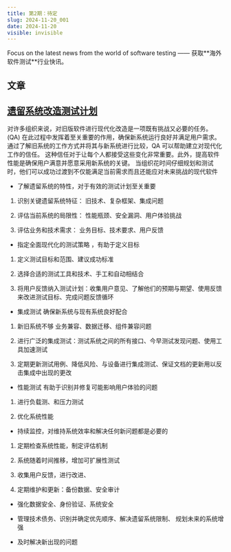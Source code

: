 ```yaml
---
title: 第2期：待定
slug: 2024-11-20_001
date: 2024-11-20
visible: invisible
---
```


<Aside>
Focus on the latest news from the world of software testing —— 获取**海外软件测试**行业快讯。
</Aside>

##

## 文章

## [遗留系统改造测试计划](https://substack.com/home/post/p-151610251)

对许多组织来说，对旧版软件进行现代化改造是一项既有挑战又必要的任务。 (QA) 在此过程中发挥着至关重要的作用，确保新系统运行良好并满足用户需求。通过了解旧系统的工作方式并将其与新系统进行比较，QA 可以帮助建立对现代化工作的信任。
这种信任对于让每个人都接受这些变化非常重要。此外，提高软件性能是确保用户满意并愿意采用新系统的关键。
当组织花时间仔细规划和测试时，他们可以成功过渡到不仅能满足当前需求而且还能应对未来挑战的现代软件

- 了解遗留系统的特性，对于有效的测试计划至关重要

1. 识别关键遗留系统特征： 旧技术、复杂框架、集成问题

2. 评估当前系统的局限性： 性能瓶颈、安全漏洞、用户体验挑战

3. 评估业务和技术需求： 业务目标、技术要求、用户反馈

- 指定全面现代化的测试策略 ，有助于定义目标

1. 定义测试目标和范围、建议成功标准

2. 选择合适的测试工具和技术、手工和自动相结合

3. 将用户反馈纳入测试计划：收集用户意见、了解他们的预期与期望、使用反馈来改进测试目标、完成问题反馈循环

- 集成测试 确保新系统与现有系统良好配合

1. 新旧系统不够 业务兼容、数据迁移、组件兼容问题

2. 进行广泛的集成测试：测试系统之间的所有接口、今早测试发现问题、使用工具加速测试

3. 定期更新测试用例、降低风险、与设备进行集成测试、保证文档的更新用以反击集成中出现的更改

- 性能测试 有助于识别并修复可能影响用户体验的问题

1. 进行负载测、和压力测试

2. 优化系统性能

- 持续监控，对维持系统效率和解决任何新问题都是必要的

1. 定期检查系统性能，制定评估机制

2. 系统随着时间推移，增加可扩展性测试

3. 收集用户反馈，进行改进、

4. 定期维护和更新：备份数据、安全审计

- 强化数据安全、身份验证、系统安全

- 管理技术债务、识别并确定优先顺序、解决遗留系统限制、 规划未来的系统增强

- 及时解决新出现的问题




